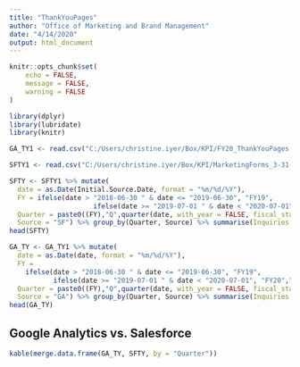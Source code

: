 ```yaml
---
title: "ThankYouPages"
author: "Office of Marketing and Brand Management"
date: "4/14/2020"
output: html_document
---
```


```r
knitr::opts_chunk$set(
	echo = FALSE,
	message = FALSE,
	warning = FALSE
)
```

```r
library(dplyr)
library(lubridate)
library(knitr)
```

```r
GA_TY1 <- read.csv("C:/Users/christine.iyer/Box/KPI/FY20_ThankYouPages.csv", header = T, stringsAsFactors = F)

SFTY1 <- read.csv("C:/Users/christine.iyer/Box/KPI/MarketingForms_3-31-20.csv", header = T, stringsAsFactors = F)
```

```r
SFTY <- SFTY1 %>% mutate(
  date = as.Date(Initial.Source.Date, format = "%m/%d/%Y"), 
  FY = ifelse(date > "2018-06-30 " & date <= "2019-06-30", "FY19",
                     ifelse(date >= "2019-07-01 " & date < "2020-07-01", "FY20","N/A")), 
  Quarter = paste0((FY),"Q",quarter(date, with_year = FALSE, fiscal_start = 7)), 
  Source = "SF") %>% group_by(Quarter, Source) %>% summarise(Inquiries = n()) %>% slice(1:7)
head(SFTY)

```

```r
GA_TY <- GA_TY1 %>% mutate(
  date = as.Date(date, format = "%m/%d/%Y"), 
  FY = 
    ifelse(date > "2018-06-30 " & date <= "2019-06-30", "FY19",
           ifelse(date >= "2019-07-01 " & date < "2020-07-01", "FY20","N/A")),
  Quarter = paste0((FY),"Q",quarter(date, with_year = FALSE, fiscal_start = 7)), 
  Source = "GA") %>% group_by(Quarter, Source) %>% summarise(Inquiries = sum(uniquePageviews)) 
head(GA_TY)
```

## Google Analytics vs. Salesforce

```r
kable(merge.data.frame(GA_TY, SFTY, by = "Quarter"))
```


